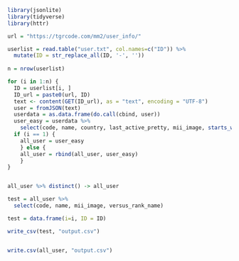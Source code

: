 ```r

library(jsonlite)
library(tidyverse)
library(httr)

url = "https://tgrcode.com/mm2/user_info/"

userlist = read.table("user.txt", col.names=c("ID")) %>% 
  mutate(ID = str_replace_all(ID, '-', ''))
  
n = nrow(userlist)

for (i in 1:n) {
  ID = userlist[i, ]
  ID_url = paste0(url, ID)
  text <- content(GET(ID_url), as = "text", encoding = "UTF-8")
  user = fromJSON(text)
  userdata = as.data.frame(do.call(cbind, user))
  user_easy = userdata %>% 
    select(code, name, country, last_active_pretty, mii_image, starts_with("versus"))
  if (i == 1) {
    all_user = user_easy
    } else {
    all_user = rbind(all_user, user_easy)  
    }
}


all_user %>% distinct() -> all_user 

test = all_user %>% 
  select(code, name, mii_image, versus_rank_name)

test = data.frame(i=i, ID = ID)

write_csv(test, "output.csv")


write.csv(all_user, "output.csv")

```
